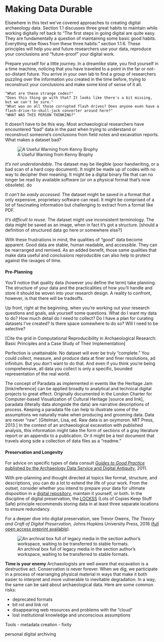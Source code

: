 # Making Data Durable


Elsewhere in this text we’ve covered approaches to creating digital archaeology data. Section 1.1 discusses three great habits to maintain while working digitally ref back to “The first steps in going digital are quite easy. They are fundamentally a question of maintaining some basic good habits. Everything else flows from these three habits:” section 1.1.6. These principles will help you and future researchers use your data, reproduce your conclusions and “future-proof” your digital work.

Prepare yourself for a little journey. In a dreamlike state, you find yourself in a time machine, noticing that you have traveled to a point in the far or not-so-distant future. You arrive in your own lab to find a group of researchers puzzling over the information you created in the time before, trying to reconstruct your conclusions and make some kind of sense of it all.

    "What are these strange codes?"
    "Does this thing go with that? It looks like there's a bit missing, but we can't be sure."
    "What was on all those corrupted flash drives? Does anyone even have a flash-drive-to-skull-jack converter around here?"
    "WHAT WAS THIS PERSON THINKING?"

It doesn't have to be this way. Most archaeological researchers have encountered “bad” data in the past when trying to understand or reconstruct someone’s conclusions from field notes and excavation reports. What makes a dataset bad?

![A Useful Warning from Kenny Brophy](images/regret-tweet-data.png)

*It’s not understandable.* The dataset may be illegible (poor handwriting, or a bad scan of a hard copy document). It might be made up of codes with no way to decipher their meaning. It might be a digital binary file that can no longer be read by available software (or on a physical format that’s now obsolete).
do

*It can’t be easily accessed.* The dataset might be saved in a format that only expensive, proprietary software can read. It might be comprised of a lot of fascinating information but challenging to extract from a format like PDF.

*It’s difficult to reuse.* The dataset might use inconsistent terminology. The data might be saved as an image, when in fact it's got a structure. [should a definition of structured data go here or somewhere else?]

With these frustrations in mind, the qualities of "good" data become apparent. Good data are stable, human readable, and accessible. They can be rearranged and remixed. As an added benefit, those same qualities that make data useful and conclusions reproducible can also help to protect against the ravages of time.

#### Pre-Planning #### {-}

You’ll notice that quality data (however you define the term) take planning. The structure of your data and the practicalities of how you’ll handle and store it should be woven into your research design. A reality to confront, however, is that there will be tradeoffs.

Up front, right at the beginning, when you’re working out your research questions and goals, ask yourself some questions. What do I want my data to do? How much detail do I need to collect? Do I have a plan for curating datasets I’ve created? Is there space somewhere to do so? Will I need to be selective?

[Cite the grid in Computational Reproducibility in Archaeological Research: Basic Principles and a Case Study of Their Implementation]

Perfection is unattainable. No dataset will ever be truly “complete.” You could collect, measure, and produce data at finer and finer resolutions, ad infinitum. But you don’t want to do that. And even if you think you're being comprehensive, all data you collect is only a specific, bounded representation of the real world.  

The concept of Paradata as implemented in events like the Heritage Jam [link/reference] can be applied broadly to analytical and technical digital projects to great effect. Originally documented in the London Charter for Computer-based Visualization of Cultural Heritage [source and link], paradata (literally data alongside the data) are narrative descriptions of process. Keeping a paradata file can help to illustrate some of the assumptions we naturally make when producing and grooming data. Data are never "raw". [Gitelman, Lisa, ed. Raw data is an oxymoron. MIT Press, 2013.] In the context of an archaeological excavation with published analysis, this information might take the form of sections of a gray literature report or an appendix to a publication. Or it might be a text document that travels along side a collection of data files as a "readme."

#### Preservation and Longevity #### {-}

For advice on specific types of data consult  [*Guides to Good Practice* published by the Archaeology Data Service and Digital Antiquity](http://guides.archaeologydataservice.ac.uk/g2gp/Main), 2011.

With pre-planning and thought directed at topics like format, structure, and descriptions, you can do a lot to extend the life of your work. From the outset, consider whether you intend to prepare your data for ultimate disposition in a [digital repository](https://o-date.github.io/draft/book/introduction-to-digital-libraries-archives-repositories.html), maintain it yourself, or both. In the discipline of digital preservation, the [LOCKSS](https://www.lockss.org/about/principles/) (Lots of Copies Keep Stuff Safe) principle recommends storing data in at least three separate locations to ensure redundancy. 

For a deeper dive into digital preservation, see
Trevor Owens, *The Theory and Craft of Digital Preservation,* Johns Hopkins University Press, 2018 ([full open access preprint available](https://osf.io/preprints/lissa/5cpjt/)).

![An archival box full of legacy media in the section author's workspace, waiting to be transferred to stable formats.](images/legacy_formats.jpg)


**Time is your enemy**
Archaeologists are well aware that excavation is a destructive act. Conservation is never forever. When we dig, we participate in a process of rearranging physical material in ways that make it both easier to interpret and more vulnerable to inevitable degradation. In a way, the same can be said about archaeological data. Here are some common risks:

- deprecated formats
- bit rot and link rot
- disappearing web resources and problems with the "cloud"
- lost institutional knowledge and unconscious assumptions

Tools
- metadata creation
- fixity

personal digital archiving
